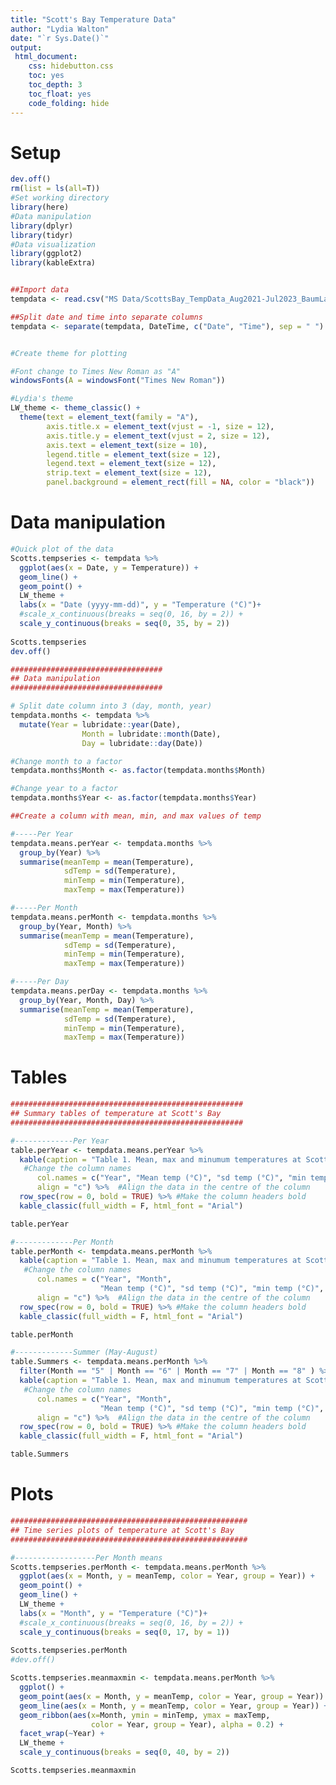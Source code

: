 ```yaml
---
title: "Scott's Bay Temperature Data"
author: "Lydia Walton"
date: "`r Sys.Date()`"
output:
 html_document:
    css: hidebutton.css
    toc: yes
    toc_depth: 3
    toc_float: yes
    code_folding: hide
---
```


# Setup
```r

dev.off()
rm(list = ls(all=T))
#Set working directory
library(here)
#Data manipulation
library(dplyr)
library(tidyr)
#Data visualization
library(ggplot2)
library(kableExtra)


##Import data
tempdata <- read.csv("MS Data/ScottsBay_TempData_Aug2021-Jul2023_BaumLab.csv")

##Split date and time into separate columns
tempdata <- separate(tempdata, DateTime, c("Date", "Time"), sep = " ")


#Create theme for plotting

#Font change to Times New Roman as "A"
windowsFonts(A = windowsFont("Times New Roman"))

#Lydia's theme
LW_theme <- theme_classic() +
  theme(text = element_text(family = "A"),
        axis.title.x = element_text(vjust = -1, size = 12),
        axis.title.y = element_text(vjust = 2, size = 12),
        axis.text = element_text(size = 10),
        legend.title = element_text(size = 12),
        legend.text = element_text(size = 12),
        strip.text = element_text(size = 12),
        panel.background = element_rect(fill = NA, color = "black"))

```


# Data manipulation
```r
#Quick plot of the data
Scotts.tempseries <- tempdata %>% 
  ggplot(aes(x = Date, y = Temperature)) +
  geom_line() +
  geom_point() +
  LW_theme +
  labs(x = "Date (yyyy-mm-dd)", y = "Temperature (°C)")+
  #scale_x_continuous(breaks = seq(0, 16, by = 2)) +
  scale_y_continuous(breaks = seq(0, 35, by = 2)) 
 
Scotts.tempseries
dev.off()

##################################
## Data manipulation
##################################

# Split date column into 3 (day, month, year)
tempdata.months <- tempdata %>%
  mutate(Year = lubridate::year(Date), 
                Month = lubridate::month(Date), 
                Day = lubridate::day(Date))

#Change month to a factor
tempdata.months$Month <- as.factor(tempdata.months$Month)

#Change year to a factor
tempdata.months$Year <- as.factor(tempdata.months$Year)

##Create a column with mean, min, and max values of temp 

#-----Per Year
tempdata.means.perYear <- tempdata.months %>% 
  group_by(Year) %>% 
  summarise(meanTemp = mean(Temperature),
            sdTemp = sd(Temperature),
            minTemp = min(Temperature),
            maxTemp = max(Temperature))

#-----Per Month
tempdata.means.perMonth <- tempdata.months %>% 
  group_by(Year, Month) %>% 
  summarise(meanTemp = mean(Temperature),
            sdTemp = sd(Temperature),
            minTemp = min(Temperature),
            maxTemp = max(Temperature))

#-----Per Day
tempdata.means.perDay <- tempdata.months %>% 
  group_by(Year, Month, Day) %>% 
  summarise(meanTemp = mean(Temperature),
            sdTemp = sd(Temperature),
            minTemp = min(Temperature),
            maxTemp = max(Temperature))


```


# Tables
```r
####################################################
## Summary tables of temperature at Scott's Bay
####################################################

#-------------Per Year
table.perYear <- tempdata.means.perYear %>%
  kable(caption = "Table 1. Mean, max and minumum temperatures at Scott's Bay shown per year (2021 and 2022).", 
   #Change the column names
      col.names = c("Year", "Mean temp (°C)", "sd temp (°C)", "min temp (°C)", "max temp (°C)"), 
      align = "c") %>%  #Align the data in the centre of the column
  row_spec(row = 0, bold = TRUE) %>% #Make the column headers bold
  kable_classic(full_width = F, html_font = "Arial") 

table.perYear

#-------------Per Month
table.perMonth <- tempdata.means.perMonth %>% 
  kable(caption = "Table 1. Mean, max and minumum temperatures at Scott's Bay shown per year (2021 and 2022).", 
   #Change the column names
      col.names = c("Year", "Month", 
                    "Mean temp (°C)", "sd temp (°C)", "min temp (°C)", "max temp (°C)"), 
      align = "c") %>%  #Align the data in the centre of the column
  row_spec(row = 0, bold = TRUE) %>% #Make the column headers bold
  kable_classic(full_width = F, html_font = "Arial") 

table.perMonth

#-------------Summer (May-August)
table.Summers <- tempdata.means.perMonth %>% 
  filter(Month == "5" | Month == "6" | Month == "7" | Month == "8" ) %>% 
  kable(caption = "Table 1. Mean, max and minumum temperatures at Scott's Bay shown per year (2021 and 2022).", 
   #Change the column names
      col.names = c("Year", "Month", 
                    "Mean temp (°C)", "sd temp (°C)", "min temp (°C)", "max temp (°C)"), 
      align = "c") %>%  #Align the data in the centre of the column
  row_spec(row = 0, bold = TRUE) %>% #Make the column headers bold
  kable_classic(full_width = F, html_font = "Arial") 

table.Summers

```



# Plots
```r
#####################################################
## Time series plots of temperature at Scott's Bay
#####################################################

#------------------Per Month means
Scotts.tempseries.perMonth <- tempdata.means.perMonth %>% 
  ggplot(aes(x = Month, y = meanTemp, color = Year, group = Year)) +
  geom_point() +
  geom_line() +
  LW_theme +
  labs(x = "Month", y = "Temperature (°C)")+
  #scale_x_continuous(breaks = seq(0, 16, by = 2)) +
  scale_y_continuous(breaks = seq(0, 17, by = 1)) 
 
Scotts.tempseries.perMonth
#dev.off()

Scotts.tempseries.meanmaxmin <- tempdata.means.perMonth %>% 
  ggplot() +
  geom_point(aes(x = Month, y = meanTemp, color = Year, group = Year)) +
  geom_line(aes(x = Month, y = meanTemp, color = Year, group = Year)) +
  geom_ribbon(aes(x=Month, ymin = minTemp, ymax = maxTemp, 
                  color = Year, group = Year), alpha = 0.2) +
  facet_wrap(~Year) +
  LW_theme +
  scale_y_continuous(breaks = seq(0, 40, by = 2))

Scotts.tempseries.meanmaxmin

```

